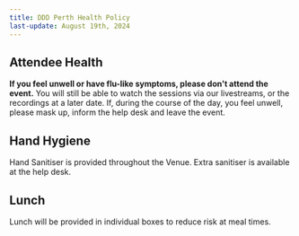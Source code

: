 ```yaml
---
title: DDD Perth Health Policy
last-update: August 19th, 2024
---
```


## Attendee Health

**If you feel unwell or have flu-like symptoms, please don't attend the event.** You will still be able to watch the sessions via our livestreams, or the recordings at a later date. If, during the course of the day, you feel unwell, please mask up, inform the help desk and leave the event.

## Hand Hygiene

Hand Sanitiser is provided throughout the Venue. Extra sanitiser is available at the help desk.

## Lunch

Lunch will be provided in individual boxes to reduce risk at meal times.
